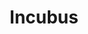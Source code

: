 ---
title: "Incubus"
slug: "incubus"
arcana: "Devil"

image: "./Incubus.jpg"

phys: ""
gun: ""
fire: "weak"
ice: ""
elec: "resist"
wind: ""
psy: ""
nuke: ""
bless: ""
curse: ""
---